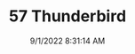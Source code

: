 ---
width: 4000
height: 6000
title: 57 Thunderbird
description: 1957 Thunderbird interior in Colonial White shot in Austin, TX.
date: 9/1/2022 8:31:14 AM
cameraMake: Sony
cameraModel: ILCE-7M3
lens: 50mm F1.4 DG HSM | Art 018
settingsfStop: f/1.4
settingsISO: ISO 50
settingsShutter: 1/1600
settingsFocalLength: 50 mm
---